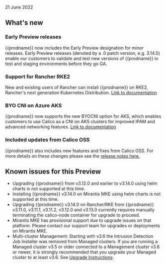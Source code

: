 21 June 2022

## What's new

### Early Preview releases

{{prodname}} now includes the Early Preview designation for minor releases. Early Preview releases (denoted by a .0 patch version, e.g. 3.14.0) enable our customers to validate and test new versions of {{prodname}} in test and staging environments before they go GA.

### Support for Rancher RKE2

New and existing users of Rancher can install {{prodname}} on RKE2, Rancher's next generation Kubernetes Distribution. [Link to documentation](../../getting-started/install-on-clusters/rke2.mdx)

### BYO CNI on Azure AKS

{{prodname}} now supports the new BYOCNI option for AKS, which enables customers to use Calico as a CNI on AKS clusters for improved IPAM and advanced networking features. [Link to documentation](../../getting-started/install-on-clusters/aks.mdx)

### Included updates from Calico OSS

{{prodname}} also includes new features and fixes from Calico OSS. For more details on these changes please see the [release notes here.](https://projectcalico.docs.tigera.io/archive/v3.23/release-notes)

## Known issues for this Preview

- Upgrading {{prodname}} from v3.12.0 and earlier to v3.14.0 using helm charts is not supported at this time.
- Installing {{prodname}} v3.14.0 on Mirantis MKE using helm charts is not supported at this time.
- Upgrading {{prodname}} v3.14.0 on Rancher/RKE from {{prodname}} v3.11.0, v3.11.1, v3.11.2, v3.12.0 and v3.13.0 currently requires manually terminating the calico-node container for upgrade to proceed.
- Mirantis MKE has provisional support due to upgrade issues on that platform. Please contact our support team for upgrades or deployments on Mirantis MKE.
- Multi-cluster Management: Starting with v3.6 the Intrusion Detection Job Installer was removed from Managed clusters. If you are running a Managed cluster v3.5 or older connected to a Management cluster v3.6 or newer, it is strongly recommended that you upgrade your Managed cluster to at least v3.6. See [Upgrade Instructions](../../getting-started/upgrading/upgrading-enterprise/index.mdx).
